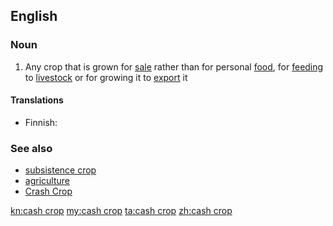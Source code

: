 ==English==

===Noun===
{{wikipedia}}
{{en-noun|head=[[cash]] [[crop]]}}

# {{context|agriculture|lang=en}} Any crop that is grown for [[sale]] rather than for personal [[food]], for [[feeding]] to [[livestock]] or for growing it to [[export]] it

====Translations====
{{trans-top|crop grown for sale}}
* Finnish: {{t-|fi|rahakasvi}}
{{trans-mid}}
{{trans-bottom}}

===See also===
* [[subsistence crop]]
* [[agriculture]]
* [[Crash Crop]]

[[kn:cash crop]]
[[my:cash crop]]
[[ta:cash crop]]
[[zh:cash crop]]